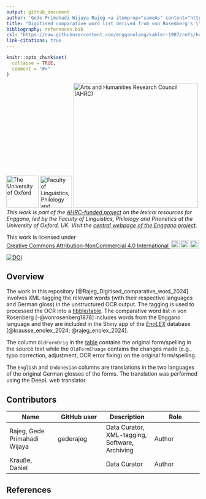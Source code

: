 ```yaml
---
output: github_document
author: 'Gede Primahadi Wijaya Rajeg <a itemprop="sameAs" content="https://orcid.org/0000-0002-2047-8621" href="https://orcid.org/0000-0002-2047-8621" target="orcid.widget" rel="noopener noreferrer" style="vertical-align:top;"><img src="https://orcid.org/sites/default/files/images/orcid_16x16.png" style="width:1em;margin-right:.5em;" alt="ORCID iD icon"></a> & Daniel Krauße <a itemprop="sameAs" content="https://orcid.org/0000-0002-9340-6960" href="https://orcid.org/0000-0002-9340-6960" target="orcid.widget" rel="noopener noreferrer" style="vertical-align:top;"><img src="https://orcid.org/sites/default/files/images/orcid_16x16.png" style="width:1em;margin-right:.5em;" alt="ORCID iD icon"></a>'
title: "Digitised comparative word list derived from von Rosenberg's \"Der Malayische Archipel: Land und Leute in Schilderungen, gesammelt während eines driessig-jährigen Aufenhaltes in den Kolonien\" from 1878."
bibliography: references.bib
csl: "https://raw.githubusercontent.com/engganolang/kahler-1987/refs/heads/main/unified-style-sheet-for-linguistics.csl"
link-citations: true
---
```


<!-- README.md is generated from README.Rmd. Please edit that file -->

```r
knitr::opts_chunk$set(
  collapse = TRUE,
  comment = "#>"
)
```

<!-- badges: start -->

[![The University of Oxford](file-oxweb-logo.gif){width="84"}](https://www.ox.ac.uk/) [![Faculty of Linguistics, Philology and Phonetics, the University of Oxford](file-lingphil.png){width="83"}](https://www.ling-phil.ox.ac.uk/) [![Arts and Humanities Research Council (AHRC)](file-ahrc.png){width="325"}](https://www.ukri.org/councils/ahrc/) </br>*This work is part of the [AHRC-funded project](https://app.dimensions.ai/details/grant/grant.12915105) on the lexical resources for Enggano, led by the Faculty of Linguistics, Philology and Phonetics at the University of Oxford, UK. Visit the [central webpage of the Enggano project](https://enggano.ling-phil.ox.ac.uk/)*.

<p xmlns:cc="http://creativecommons.org/ns#">

This work is licensed under <a href="https://creativecommons.org/licenses/by-nc/4.0/?ref=chooser-v1" target="_blank" rel="license noopener noreferrer" style="display:inline-block;">Creative Commons Attribution-NonCommercial 4.0 International <img src="https://mirrors.creativecommons.org/presskit/icons/cc.svg?ref=chooser-v1" style="height:22px!important;margin-left:3px;vertical-align:text-bottom;"/><img src="https://mirrors.creativecommons.org/presskit/icons/by.svg?ref=chooser-v1" style="height:22px!important;margin-left:3px;vertical-align:text-bottom;"/><img src="https://mirrors.creativecommons.org/presskit/icons/nc.svg?ref=chooser-v1" style="height:22px!important;margin-left:3px;vertical-align:text-bottom;"/></a>

</p>

[![DOI](https://zenodo.org/badge/DOI/10.5281/zenodo.14780144.svg)](https://doi.org/10.5281/zenodo.14780144)

<!-- badges: end -->

## Overview

The work in this repository [@Rajeg_Digitised_comparative_word_2024] involves XML-tagging the relevant words (with their respective languages and German gloss) in the unstructured OCR output. The tagging is used to processed the OCR into a [tibble/table](https://github.com/complexico/vrosenberg1878/blob/main/data/vrosenberg1878.tsv). The comparative word list in von Rosenberg [-@vonrosenberg1878] includes words from the Enggano language and they are included in the Shiny app of the [*EnoLEX*](https://enggano.shinyapps.io/enolex/) database [@krausse_enolex_2024; @rajeg_enolex_2024].

The column `OldFormOrig` in the [table](https://github.com/complexico/vrosenberg1878/blob/main/data/vrosenberg1878.tsv) contains the original form/spelling in the source text while the `OldFormChange` contains the changes made (e.g., typo correction, adjustment, OCR error fixing) on the original form/spelling.

The `English` and `Indonesian` columns are translations in the two languages of the original German glosses of the forms. The translation was performed using the DeepL web translator.

## Contributors

Name | GitHub user | Description | Role
--- | --- | --- | ---
Rajeg, Gede Primahadi Wijaya | gederajeg | Data Curator, XML-tagging, Software, Archiving | Author
Krauße, Daniel | | Data Curator | Author

## References
